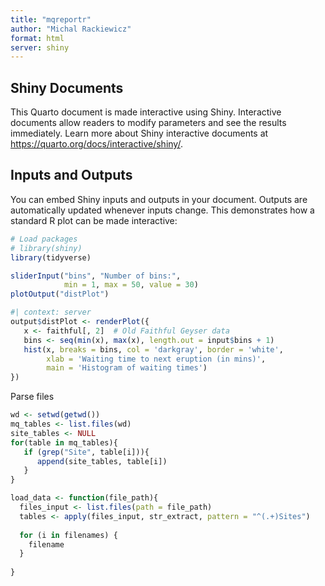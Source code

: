 ```yaml
---
title: "mqreportr"
author: "Michal Rackiewicz"
format: html
server: shiny
---
```


## Shiny Documents

This Quarto document is made interactive using Shiny. Interactive documents allow readers to modify parameters and see the results immediately. Learn more about Shiny interactive documents at <https://quarto.org/docs/interactive/shiny/>.

## Inputs and Outputs

You can embed Shiny inputs and outputs in your document. Outputs are automatically updated whenever inputs change. This demonstrates how a standard R plot can be made interactive:

```r
# Load packages
# library(shiny)
library(tidyverse)
```


```r
sliderInput("bins", "Number of bins:", 
            min = 1, max = 50, value = 30)
plotOutput("distPlot")
```

```r
#| context: server
output$distPlot <- renderPlot({
   x <- faithful[, 2]  # Old Faithful Geyser data
   bins <- seq(min(x), max(x), length.out = input$bins + 1)
   hist(x, breaks = bins, col = 'darkgray', border = 'white',
        xlab = 'Waiting time to next eruption (in mins)',
        main = 'Histogram of waiting times')
})
```

Parse files
```r
wd <- setwd(getwd())
mq_tables <- list.files(wd)
site_tables <- NULL
for(table in mq_tables){
   if (grep("Site", table[i])){
      append(site_tables, table[i])
   }
}
```

```r
load_data <- function(file_path){
  files_input <- list.files(path = file_path)
  tables <- apply(files_input, str_extract, pattern = "^(.+)Sites")
  
  for (i in filenames) {
    filename
  }
  
}
```

